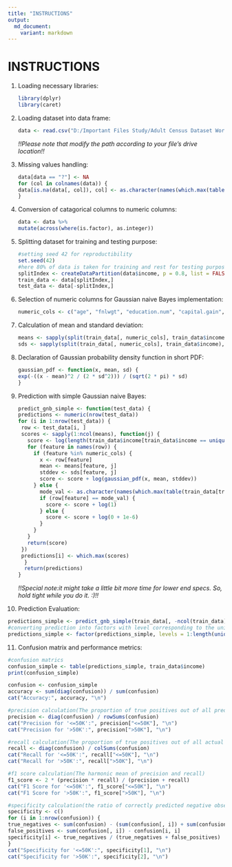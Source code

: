 ```yaml
---
title: "INSTRUCTIONS"
output: 
  md_document:
    variant: markdown
---
```


# **INSTRUCTIONS**

1. Loading necessary libraries:
   ```r
   library(dplyr)
   library(caret)
   ```

2. Loading dataset into data frame:
   ```r
   data <- read.csv("D:/Important Files Study/Adult Census Dataset Work/Adult_Census.csv")
   ```
   *!!Please note that modify the path according to your file's drive location!!*

3. Missing values handling:
   ```r
   data[data == "?"] <- NA
   for (col in colnames(data)) {
   data[is.na(data[, col]), col] <- as.character(names(which.max(table(data[, col]))))
   }
   ```
4. Conversion of catagorical columns to numeric columns:
   ```r
   data <- data %>%
   mutate(across(where(is.factor), as.integer))
   ```
5. Splitting dataset for training and testing purpose:
   ```r
   #setting seed 42 for reproductibility
   set.seed(42)
   #here 80% of data is taken for training and rest for testing purpose 
   splitIndex <- createDataPartition(data$income, p = 0.8, list = FALSE)
   train_data <- data[splitIndex,]
   test_data <- data[-splitIndex,]
   ```
6. Selection of numeric columns for Gaussian naive Bayes implementation:
   ```r
   numeric_cols <- c("age", "fnlwgt", "education.num", "capital.gain", "capital.loss", "hours.per.week")
   ```
7. Calculation of mean and standard deviation:
   ```r
   means <- sapply(split(train_data[, numeric_cols], train_data$income), colMeans)
   sds <- sapply(split(train_data[, numeric_cols], train_data$income), apply, 2, sd)
   ```
8. Declaration of Gaussian probability density function in short PDF:
   ```r
   gaussian_pdf <- function(x, mean, sd) {
   exp(-((x - mean)^2 / (2 * sd^2))) / (sqrt(2 * pi) * sd)
   }
   ```
9. Prediction with simple Gaussian naive Bayes:
   ```r
   predict_gnb_simple <- function(test_data) {
   predictions <- numeric(nrow(test_data))
   for (i in 1:nrow(test_data)) {
    row <- test_data[i, ]
    scores <- sapply(1:ncol(means), function(j) {
      score <- log(length(train_data$income[train_data$income == unique(train_data$income)[j]]) / nrow(train_data))
      for (feature in names(row)) {
        if (feature %in% numeric_cols) {
          x <- row[feature]
          mean <- means[feature, j]
          stddev <- sds[feature, j]
          score <- score + log(gaussian_pdf(x, mean, stddev))
        } else {
          mode_val <- as.character(names(which.max(table(train_data[train_data$income == unique(train_data$income)[j], feature]))))
          if (row[feature] == mode_val) {
            score <- score + log(1)
          } else {
            score <- score + log(0 + 1e-6)
          }
        }
      }
      return(score)
    })
    predictions[i] <- which.max(scores)
  }
  return(predictions)
}
   ```
   *!!Special note:it might take a little bit more time for lower end specs. So, hold tight while you do it. :)!!*
10. Prediction Evaluation:
   ```r
   predictions_simple <- predict_gnb_simple(train_data[, -ncol(train_data)])
   #converting prediction into factors with level corresponding to the unique values in the 'income' column
   predictions_simple <- factor(predictions_simple, levels = 1:length(unique(train_data$income)), labels =  unique(train_data$income))
   ```
   
11. Confusion matrix and performance metrics:
   ```r
   #confusion matrics
   confusion_simple <- table(predictions_simple, train_data$income)
   print(confusion_simple)

   confusion <- confusion_simple
   accuracy <- sum(diag(confusion)) / sum(confusion)
   cat("Accuracy:", accuracy, "\n")
   
   #precision calculation(The proportion of true positives out of all predicted positives)
   precision <- diag(confusion) / rowSums(confusion)
   cat("Precision for '<=50K':", precision["<=50K"], "\n")
   cat("Precision for '>50K':", precision[">50K"], "\n")
   
   #recall calculation(The proportion of true positives out of all actual positives)
   recall <- diag(confusion) / colSums(confusion)
   cat("Recall for '<=50K':", recall["<=50K"], "\n")
   cat("Recall for '>50K':", recall[">50K"], "\n")
   
   #f1 score calculation(The harmonic mean of precision and recall)
   f1_score <- 2 * (precision * recall) / (precision + recall)
   cat("F1 Score for '<=50K':", f1_score["<=50K"], "\n")
   cat("F1 Score for '>50K':", f1_score[">50K"], "\n")
   
   #specificity calculation(the ratio of correctly predicted negative observations to all actual negative observations)
   specificity <- c()
   for (i in 1:nrow(confusion)) {
   true_negatives <- sum(confusion) - (sum(confusion[, i]) + sum(confusion[i, ]) - confusion[i, i])
   false_positives <- sum(confusion[, i]) - confusion[i, i]
   specificity[i] <- true_negatives / (true_negatives + false_positives)
   }
   cat("Specificity for '<=50K':", specificity[1], "\n")
   cat("Specificity for '>50K':", specificity[2], "\n")
   ```
   